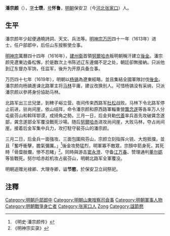 '''潘宗颜'''（{{bd|1582年||1619年|4月15日|catIdx=潘}}），[[表字|字]]'''士瓒'''，[[号|号]]'''怀鲁'''，[[明朝|明朝]]保安卫（今[[河北|河北]][[张家口|张家口]]）人。

==生平==
潘宗颜年少起便通曉詩詞、天文、兵法等。[[明神宗|明神宗]][[万历|万历]]四十一年（1613年）进士，任户部郎中，后任山东按察使佥事。

[[明神宗|明神宗]]萬曆四十四年（1616年），[[建州衛|建州衛]]首領[[努爾哈赤|努爾哈赤]]叛明朝稱汗建立[[後金|後金]]。潘宗颜見遼東边备松懈，於是数次上书陈述辽东邊備不足之处，朝廷卻無接納。只派他到辽东督办军饷，任监军，後升为开原兵备佥事。

万历四十七年（1619年），明朝以[[杨镐|杨镐]]為遼東經略，並且集結全國軍隊討伐[[後金|後金]]。潘宗颜向杨镐進谏北路軍主将[[马林|马林]]平庸，建议改换別人。可惜杨镐没有采纳，只派潘宗颜以參將身份協助马林。

北路军出三岔兒堡，到稗子峪立营。夜间传来西路军[[杜松|杜松]]战败。马林下令北路军停止前进，驻尚间崖，依山结阵，命令潘宗颜和原西路軍輜重營[[龔念遂|龔念遂]]等各率万人分屯裴芬山和斡珲鄂谟，成掎角之勢。三月一日，后金貝勒[[代善|代善]]率兵首先攻破龚念遂部，龚念遂部全军覆没戰死沙場。随后[[努爾哈赤|努爾哈赤]]进攻尚间崖，大败马林，夺占尚间崖。接着后金军集中兵力，攻打駐守裴芬山的潘宗颜。

三月二日，后金兵一面強攻、三面包圍飛芬山，宗颜立刻指挥火铳、大炮抵擋，並且「奮呼衝擊，膽氣彌厲。」<ref>《明史·潘宗颜传》</ref>後金攻勢猛烈，明軍寡不敵眾，宗顏中箭身死，其死時「骨糜肢爛，慘不忍睹」<ref>《明神宗实录》</ref>。同時與游击[[窦永澄|窦永澄]]、守备[[江万春|江万春]]、赞理通判[[董尔砺|董尔砺]]等皆戰死。努尔哈赤趁机攻占裴芬山，明朝北路军全軍覆没。

明朝追赠光禄卿、大理寺卿，谥'''节愍'''，於保安卫立祠祭祀。

==注釋==
<div class="references-small">
<references />
</div>

{{萬曆四十一年癸丑科殿試金榜}}
{{DEFAULTSORT:Pan潘}}
[[Category:明朝戶部郎中|Category:明朝戶部郎中]]
[[Category:明朝山東按察司僉事|Category:明朝山東按察司僉事]]
[[Category:明朝軍事人物|Category:明朝軍事人物]]
[[Category:明朝戰爭身亡者|Category:明朝戰爭身亡者]]
[[Category:张家口人|Category:张家口人]]
[[Category:潘姓|Zong]]
[[Category:諡節愍|Category:諡節愍]]
